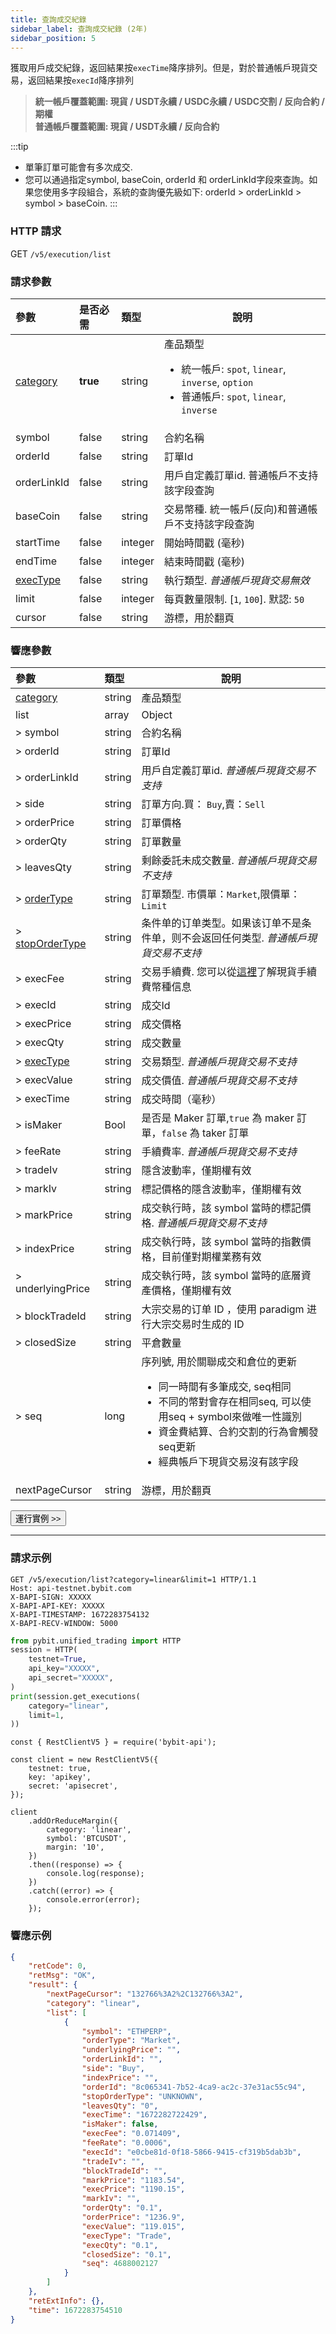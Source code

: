 ```yaml
---
title: 查詢成交紀錄
sidebar_label: 查詢成交紀錄 (2年)
sidebar_position: 5
---
```


獲取用戶成交紀錄，返回結果按`execTime`降序排列。但是，對於普通帳戶現貨交易，返回結果按`execId`降序排列
> **統一帳戶覆蓋範圍: 現貨 / USDT永續 / USDC永續 / USDC交割 / 反向合約 / 期權**<br/>
> **普通帳戶覆蓋範圍: 現貨 / USDT永續 / 反向合約**

:::tip
* 單筆訂單可能會有多次成交.
* 您可以通過指定symbol, baseCoin, orderId 和 orderLinkId字段來查詢。如果您使用多字段組合，系統的查詢優先級如下: orderId > orderLinkId > symbol > baseCoin.
:::

### HTTP 請求
GET `/v5/execution/list`

### 請求參數
| 參數 | 是否必需 | 類型 | 說明|
|:----- |:-------|:-----|------ |
|[category](../enum#category) |**true** |string |產品類型 <ul><li>統一帳戶: `spot`, `linear`, `inverse`, `option`</li><li>普通帳戶: `spot`, `linear`, `inverse`</li></ul> |
|symbol |false |string |合約名稱 |
|orderId |false |string |訂單Id |
|orderLinkId |false |string |用戶自定義訂單id. 普通帳戶不支持該字段查詢 |
|baseCoin |false |string |交易幣種. 統一帳戶(反向)和普通帳戶不支持該字段查詢|
|startTime |false |integer |開始時間戳 (毫秒)|
|endTime |false |integer |結束時間戳 (毫秒)|
|[execType](../enum#exectype) |false |string |執行類型. _普通帳戶現貨交易無效_|
|limit |false |integer |每頁數量限制. [`1`, `100`]. 默認: `50`|
|cursor |false |string |游標，用於翻頁|

### 響應參數
| 參數 | 類型 | 說明|
|:----- |:-----|----- |
| [category](../enum#category) | string  | 產品類型 |
| list | array | Object |
|> symbol |string |合約名稱|
|> orderId |string |訂單Id |
|> orderLinkId |string |用戶自定義訂單id. _普通帳戶現貨交易不支持_|
|> side |string |訂單方向.買： `Buy`,賣：`Sell` |
|> orderPrice |string |訂單價格 |
|> orderQty |string |訂單數量 |
|> leavesQty |string |剩餘委託未成交數量. _普通帳戶現貨交易不支持_|
|> [orderType](../enum#ordertype) |string |訂單類型. 市價單：`Market`,限價單：`Limit` |
|> [stopOrderType](../enum#stopordertype) |string |条件单的订单类型。如果该订单不是条件单，则不会返回任何类型. _普通帳戶現貨交易不支持_ |
|> execFee |string |交易手續費. 您可以從[這裡](../enum#現貨交易手續費幣種說明)了解現貨手續費幣種信息|
|> execId |string |成交Id |
|> execPrice |string |成交價格 |
|> execQty |string |成交數量 |
|> [execType](../enum#exectype) |string |交易類型. _普通帳戶現貨交易不支持_|
|> execValue |string |成交價值. _普通帳戶現貨交易不支持_ |
|> execTime |string |成交時間（毫秒） |
|> isMaker |Bool |是否是 Maker 訂單,`true` 為 maker 訂單，`false` 為 taker 訂單 |
|> feeRate |string |手續費率. _普通帳戶現貨交易不支持_ |
|> tradeIv |string |隱含波動率，僅期權有效 |
|> markIv |string |標記價格的隱含波動率，僅期權有效 |
|> markPrice |string |成交執行時，該 symbol 當時的標記價格. _普通帳戶現貨交易不支持_ |
|> indexPrice |string |成交執行時，該 symbol 當時的指數價格，目前僅對期權業務有效 |
|> underlyingPrice |string |成交執行時，該 symbol 當時的底層資產價格，僅期權有效|
|> blockTradeId |string |大宗交易的订单 ID ，使用 paradigm 进行大宗交易时生成的 ID|
|> closedSize |string |平倉數量 |
|> seq |long |序列號, 用於關聯成交和倉位的更新<ul><li>同一時間有多筆成交, seq相同</li><li>不同的幣對會存在相同seq, 可以使用seq + symbol來做唯一性識別</li><li>資金費結算、合約交割的行為會觸發seq更新</li><li>經典帳戶下現貨交易沒有該字段</li></ul>|
|nextPageCursor |string |游標，用於翻頁|

<a href="/api-explorer/v5/position/execution"><Button>運行實例 >></Button></a>

---

### 請求示例

<Tabs groupId="programming-languages">
<TabItem value="http" label="HTTP">

```http
GET /v5/execution/list?category=linear&limit=1 HTTP/1.1
Host: api-testnet.bybit.com
X-BAPI-SIGN: XXXXX
X-BAPI-API-KEY: XXXXX
X-BAPI-TIMESTAMP: 1672283754132
X-BAPI-RECV-WINDOW: 5000
```

</TabItem>
<TabItem value="python" label="Python">

```python
from pybit.unified_trading import HTTP
session = HTTP(
    testnet=True,
    api_key="XXXXX",
    api_secret="XXXXX",
)
print(session.get_executions(
    category="linear",
    limit=1,
))
```

</TabItem>
<TabItem value="Node" label="Node.js">

```n4js
const { RestClientV5 } = require('bybit-api');

const client = new RestClientV5({
    testnet: true,
    key: 'apikey',
    secret: 'apisecret',
});

client
    .addOrReduceMargin({
        category: 'linear',
        symbol: 'BTCUSDT',
        margin: '10',
    })
    .then((response) => {
        console.log(response);
    })
    .catch((error) => {
        console.error(error);
    });
```

</TabItem>
</Tabs>

### 響應示例

```json
{
    "retCode": 0,
    "retMsg": "OK",
    "result": {
        "nextPageCursor": "132766%3A2%2C132766%3A2",
        "category": "linear",
        "list": [
            {
                "symbol": "ETHPERP",
                "orderType": "Market",
                "underlyingPrice": "",
                "orderLinkId": "",
                "side": "Buy",
                "indexPrice": "",
                "orderId": "8c065341-7b52-4ca9-ac2c-37e31ac55c94",
                "stopOrderType": "UNKNOWN",
                "leavesQty": "0",
                "execTime": "1672282722429",
                "isMaker": false,
                "execFee": "0.071409",
                "feeRate": "0.0006",
                "execId": "e0cbe81d-0f18-5866-9415-cf319b5dab3b",
                "tradeIv": "",
                "blockTradeId": "",
                "markPrice": "1183.54",
                "execPrice": "1190.15",
                "markIv": "",
                "orderQty": "0.1",
                "orderPrice": "1236.9",
                "execValue": "119.015",
                "execType": "Trade",
                "execQty": "0.1",
                "closedSize": "0.1",
                "seq": 4688002127
            }
        ]
    },
    "retExtInfo": {},
    "time": 1672283754510
}
```
